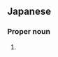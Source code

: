 ==Japanese==
{{ja-kanjitab|よ|だ}}

===Proper noun===
{{ja-pos|proper|よだ|kyu=與田}}

# {{surname|lang=ja|sort=よだ}}